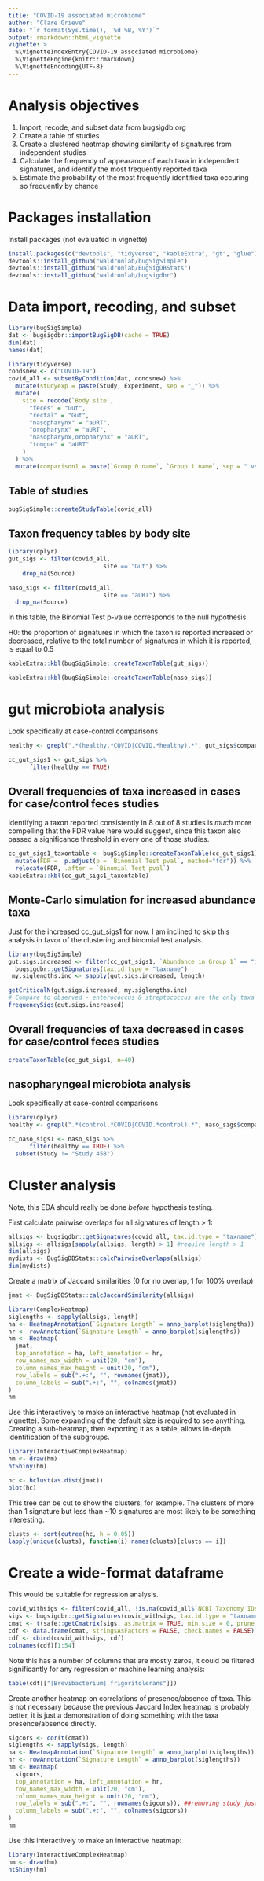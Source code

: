 ```yaml
---
title: "COVID-19 associated microbiome"
author: "Clare Grieve"
date: "`r format(Sys.time(), '%d %B, %Y')`"
output: rmarkdown::html_vignette
vignette: >
  %\VignetteIndexEntry{COVID-19 associated microbiome}
  %\VignetteEngine{knitr::rmarkdown}
  %\VignetteEncoding{UTF-8}
---
```


# Analysis objectives

1. Import, recode, and subset data from bugsigdb.org    
2. Create a table of studies
3. Create a clustered heatmap showing similarity of signatures from independent studies
4. Calculate the frequency of appearance of each taxa in independent signatures, and identify the most frequently reported taxa
5. Estimate the probability of the most frequently identified taxa occuring so frequently by chance

# Packages installation

Install packages (not evaluated in vignette)

```r
install.packages(c("devtools", "tidyverse", "kableExtra", "gt", "glue"))
devtools::install_github("waldronlab/bugSigSimple")
devtools::install_github("waldronlab/BugSigDBStats")
devtools::install_github("waldronlab/bugsigdbr")
```

# Data import, recoding, and subset

```r
library(bugSigSimple)
dat <- bugsigdbr::importBugSigDB(cache = TRUE) 
dim(dat)
names(dat)
```

```r
library(tidyverse)
condsnew <- c("COVID-19")
covid_all <- subsetByCondition(dat, condsnew) %>%
  mutate(studyexp = paste(Study, Experiment, sep = "_")) %>%
  mutate(
    site = recode(`Body site`,
      "feces" = "Gut",
      "rectal" = "Gut",
      "nasopharynx" = "aURT",
      "oropharynx" = "aURT",
      "nasopharynx,oropharynx" = "aURT",
      "tongue" = "aURT"
    )
  ) %>%
  mutate(comparison1 = paste(`Group 0 name`, `Group 1 name`, sep = " vs "))
```  
  

## Table of studies

```r
bugSigSimple::createStudyTable(covid_all)
```


## Taxon frequency tables by body site

```r
library(dplyr)
gut_sigs <- filter(covid_all, 
                           site == "Gut") %>%
    drop_na(Source)

naso_sigs <- filter(covid_all, 
                           site == "aURT") %>%
  drop_na(Source)
```

In this table, the Binomial Test p-value corresponds to the null hypothesis

H0: the proportion of signatures in which the taxon is reported increased or decreased, relative to the total number of signatures in which it is reported, is equal to 0.5

```r
kableExtra::kbl(bugSigSimple::createTaxonTable(gut_sigs))
```

```r
kableExtra::kbl(bugSigSimple::createTaxonTable(naso_sigs))
```

# gut microbiota analysis

Look specifically at case-control comparisons
```r
healthy <- grepl(".*(healthy.*COVID|COVID.*healthy).*", gut_sigs$comparison1, ignore.case = TRUE)

cc_gut_sigs1 <- gut_sigs %>%
      filter(healthy == TRUE) 
```

## Overall frequencies of taxa increased in cases for case/control feces studies

Identifying a taxon reported consistently in 8 out of 8 studies is _much_ more compelling that the FDR value here would suggest, since this taxon also passed a significance threshold in every one of those studies.

```r
cc_gut_sigs1_taxontable <- bugSigSimple::createTaxonTable(cc_gut_sigs1) %>% 
  mutate(FDR =  p.adjust(p = `Binomial Test pval`, method="fdr")) %>%
  relocate(FDR, .after = `Binomial Test pval`)
kableExtra::kbl(cc_gut_sigs1_taxontable)
```




## Monte-Carlo simulation for increased abundance taxa

Just for the increased cc_gut_sigs1 for now. I am inclined to skip this analysis in favor of the clustering and binomial test analysis.

```r
library(bugSigSimple)
gut.sigs.increased <- filter(cc_gut_sigs1, `Abundance in Group 1` == "increased") %>% 
  bugsigdbr::getSignatures(tax.id.type = "taxname")
 my.siglengths.inc <- sapply(gut.sigs.increased, length)

getCriticalN(gut.sigs.increased, my.siglengths.inc)
# Compare to observed - enterococcus & streptococcus are the only taxa that equal the critical limit
frequencySigs(gut.sigs.increased)
```
## Overall frequencies of taxa decreased in cases for case/control feces studies
```r
createTaxonTable(cc_gut_sigs1, n=40)
```



## nasopharyngeal microbiota analysis

Look specifically at case-control comparisons

```r
library(dplyr)
healthy <- grepl(".*(control.*COVID|COVID.*control).*", naso_sigs$comparison1, ignore.case = TRUE)

cc_naso_sigs1 <- naso_sigs %>%
      filter(healthy == TRUE) %>%
  subset(Study != "Study 458")
```

# Cluster analysis

Note, this EDA should really be done _before_ hypothesis testing. 

First calculate pairwise overlaps for all signatures of length > 1:
```r
allsigs <- bugsigdbr::getSignatures(covid_all, tax.id.type = "taxname")
allsigs <- allsigs[sapply(allsigs, length) > 1] #require length > 1
dim(allsigs)
mydists <- BugSigDBStats::calcPairwiseOverlaps(allsigs)
dim(mydists)
```

Create a matrix of Jaccard similarities (0 for no overlap, 1 for 100% overlap)

```r
jmat <- BugSigDBStats::calcJaccardSimilarity(allsigs)
```

```r
library(ComplexHeatmap)
siglengths <- sapply(allsigs, length)
ha <- HeatmapAnnotation(`Signature Length` = anno_barplot(siglengths))
hr <- rowAnnotation(`Signature Length` = anno_barplot(siglengths))
hm <- Heatmap(
  jmat,
  top_annotation = ha, left_annotation = hr,
  row_names_max_width = unit(20, "cm"),
  column_names_max_height = unit(20, "cm"),
  row_labels = sub(".+:", "", rownames(jmat)),
  column_labels = sub(".+:", "", colnames(jmat))
)
hm
```

Use this interactively to make an interactive heatmap (not evaluated in vignette). Some expanding of the default size is required to see anything. Creating a sub-heatmap, then exporting it as a table, allows in-depth identification of the subgroups.

```r
library(InteractiveComplexHeatmap)
hm <- draw(hm)
htShiny(hm)
```

```r
hc <- hclust(as.dist(jmat))
plot(hc)
```

This tree can be cut to show the clusters, for example. The clusters of more than 1 signature but less than ~10 signatures are most likely to be something interesting.

```r
clusts <- sort(cutree(hc, h = 0.05))
lapply(unique(clusts), function(i) names(clusts)[clusts == i])
```

# Create a wide-format dataframe

This would be suitable for regression analysis.

```r
covid_withsigs <- filter(covid_all, !is.na(covid_all$`NCBI Taxonomy IDs`))
sigs <- bugsigdbr::getSignatures(covid_withsigs, tax.id.type = "taxname")
cmat <- t(safe::getCmatrix(sigs, as.matrix = TRUE, min.size = 0, prune = FALSE))
cdf <- data.frame(cmat, stringsAsFactors = FALSE, check.names = FALSE)
cdf <- cbind(covid_withsigs, cdf)
colnames(cdf)[1:54]
```

Note this has a number of columns that are mostly zeros, it could be filtered significantly for any regression or machine learning analysis:

```r
table(cdf[["[Brevibacterium] frigoritolerans"]])
```

Create another heatmap on correlations of presence/absence of taxa. This is not necessary because the previous Jaccard Index heatmap is probably better, it is just a demonstration of doing something with the taxa presence/absence directly. 

```r
sigcors <- cor(t(cmat))
siglengths <- sapply(sigs, length)
ha <- HeatmapAnnotation(`Signature Length` = anno_barplot(siglengths))
hr <- rowAnnotation(`Signature Length` = anno_barplot(siglengths))
hm <- Heatmap(
  sigcors,
  top_annotation = ha, left_annotation = hr,
  row_names_max_width = unit(20, "cm"),
  column_names_max_height = unit(20, "cm"),
  row_labels = sub(".+:", "", rownames(sigcors)), ##removing study just to make signature names legible
  column_labels = sub(".+:", "", colnames(sigcors))
)
hm
```

Use this interactively to make an interactive heatmap:
```r
library(InteractiveComplexHeatmap)
hm <- draw(hm)
htShiny(hm)
```

